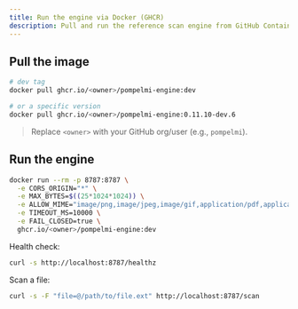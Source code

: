 ```yaml
---
title: Run the engine via Docker (GHCR)
description: Pull and run the reference scan engine from GitHub Container Registry.
---
```


## Pull the image

```bash
# dev tag
docker pull ghcr.io/<owner>/pompelmi-engine:dev

# or a specific version
docker pull ghcr.io/<owner>/pompelmi-engine:0.11.10-dev.6
```

> Replace `<owner>` with your GitHub org/user (e.g., `pompelmi`).

## Run the engine

```bash
docker run --rm -p 8787:8787 \
  -e CORS_ORIGIN="*" \
  -e MAX_BYTES=$((25*1024*1024)) \
  -e ALLOW_MIME="image/png,image/jpeg,image/gif,application/pdf,application/zip,text/plain,application/octet-stream" \
  -e TIMEOUT_MS=10000 \
  -e FAIL_CLOSED=true \
  ghcr.io/<owner>/pompelmi-engine:dev
```

Health check:

```bash
curl -s http://localhost:8787/healthz
```

Scan a file:

```bash
curl -s -F "file=@/path/to/file.ext" http://localhost:8787/scan
```
